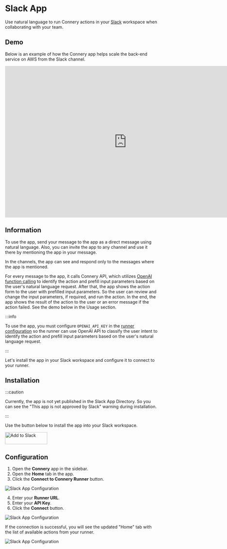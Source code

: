 # Slack App

Use natural language to run Connery actions in your [Slack](https://slack.com/) workspace when collaborating with your team.

## Demo

Below is an example of how the Connery app helps scale the back-end service on AWS from the Slack channel.

<iframe
  width="800"
  height="500"
  src="https://www.youtube.com/embed/-V0aUwYld9E?si=4SsWgExxBtrkMLKi&amp;controls=0"
  title="YouTube video player"
  frameborder="0"
  allow="accelerometer; autoplay; clipboard-write; encrypted-media; gyroscope; picture-in-picture; web-share"
  allowfullscreen
></iframe>

## Information

To use the app, send your message to the app as a direct message using natural language.
Also, you can invite the app to any channel and use it there by mentioning the app in your message.

In the channels, the app can see and respond only to the messages where the app is mentioned.

For every message to the app, it calls Connery API, which
utilizes [OpenAI function calling](https://platform.openai.com/docs/guides/gpt/function-calling)
to identify the action and prefill input parameters based on the user's natural language request.
After that, the app shows the action form to the user with prefilled input parameters. So the user can review and change the input parameters, if required, and run the action.
In the end, the app shows the result of the action to the user or an error message if the action failed.
See the demo below in the Usage section.

:::info

To use the app, you must configure `OPENAI_API_KEY`
in the [runner configuration](http://localhost:4202/docs/platform/quick-start/set-up-runner#3-configure-env-variables)
so the runner can use OpenAI API to classify the user intent to identify the action and prefill input parameters based on the user's natural language request.

:::

Let's install the app in your Slack workspace and configure it to connect to your runner.

## Installation

:::caution

Currently, the app is not yet published in the Slack App Directory.
So you can see the "This app is not approved by Slack" warning during installation.

:::

Use the button below to install the app into your Slack workspace.

<a href="https://slack.com/oauth/v2/authorize?client_id=3356092902903.5117490865059&scope=chat:write,im:history,app_mentions:read&user_scope=">
  <img
    alt="Add to Slack"
    height="40"
    width="139"
    src="https://platform.slack-edge.com/img/add_to_slack.png"
    srcSet="https://platform.slack-edge.com/img/add_to_slack.png 1x, https://platform.slack-edge.com/img/add_to_slack@2x.png 2x"
  />
</a>
<br />

## Configuration

1. Open the **Connery** app in the sidebar.
2. Open the **Home** tab in the app.
3. Click the **Connect to Connery Runner** button.

![Slack App Configuration](/img/slack/configure-app-1.png)

4. Enter your **Runner URL**.
5. Enter your **API Key**.
6. Click the **Connect** button.

![Slack App Configuration](/img/slack/configure-app-2.png)

If the connection is successful, you will see the updated "Home" tab with the list of available actions from your runner.

![Slack App Configuration](/img/slack/configure-app-3.png)
